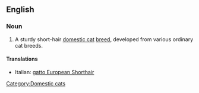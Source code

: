 ==English==

===Noun===
{{en-noun|sg=[[European Shorthair]]}}

# A sturdy short-hair [[domestic cat]] [[breed]], developed from various ordinary cat breeds.

====Translations====
{{trans-top}}
* Italian: [[gatto European Shorthair]]
{{trans-mid}}
{{trans-bottom}}

{{wikipedia|European Shorthair}}
{{commonscat|European Shorthair}}

[[Category:Domestic cats]]